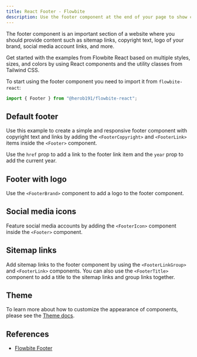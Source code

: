 ```yaml
---
title: React Footer - Flowbite
description: Use the footer component at the end of your page to show content such as sitemap links, brand logo, social icons and more using React and Tailwind CSS
---
```


The footer component is an important section of a website where you should provide content such as sitemap links, copyright text, logo of your brand, social media account links, and more.

Get started with the examples from Flowbite React based on multiple styles, sizes, and colors by using React components and the utility classes from Tailwind CSS.

To start using the footer component you need to import it from `flowbite-react`:

```jsx
import { Footer } from "@herob191/flowbite-react";
```

## Default footer

Use this example to create a simple and responsive footer component with copyright text and links by adding the `<FooterCopyright>` and `<FooterLink>` items inside the `<Footer>` component.

Use the `href` prop to add a link to the footer link item and the `year` prop to add the current year.

<Example name="footer.root" />

## Footer with logo

Use the `<FooterBrand>` component to add a logo to the footer component.

<Example name="footer.withLogo" />

## Social media icons

Feature social media accounts by adding the `<FooterIcon>` component inside the `<Footer>` component.

<Example name="footer.socialMediaIcons" />

## Sitemap links

Add sitemap links to the footer component by using the `<FooterLinkGroup>` and `<FooterLink>` components. You can also use the `<FooterTitle>` component to add a title to the sitemap links and group links together.

<Example name="footer.sitemapLinks" />

## Theme

To learn more about how to customize the appearance of components, please see the [Theme docs](/docs/customize/theme).

<Theme name="footer" />

## References

- [Flowbite Footer](https://flowbite.com/docs/components/footer/)
